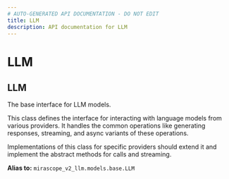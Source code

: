 ```yaml
---
# AUTO-GENERATED API DOCUMENTATION - DO NOT EDIT
title: LLM
description: API documentation for LLM
---
```


# LLM

## <ApiType type="Alias" path="models/google/LLM" symbolName="LLM" /> LLM

The base interface for LLM models.

This class defines the interface for interacting with language models from
various providers. It handles the common operations like generating responses,
streaming, and async variants of these operations.

Implementations of this class for specific providers should extend it and
implement the abstract methods for calls and streaming.


**Alias to:** `mirascope_v2_llm.models.base.LLM`
